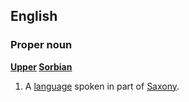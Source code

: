 ==English==
===Proper noun===
'''[[Upper]] [[Sorbian]]'''
{{wikipedia}}
#A [[language]] spoken in part of [[Saxony]].